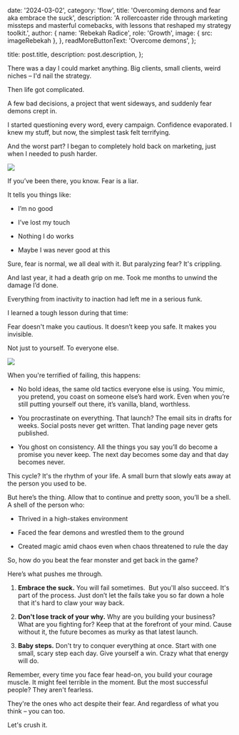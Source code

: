 
  date: '2024-03-02',
  category: 'flow',
  title: 'Overcoming demons and fear aka embrace the suck',
  description:
    'A rollercoaster ride through marketing missteps and masterful comebacks, with lessons that reshaped my strategy toolkit.',
  author: {
    name: 'Rebekah Radice',
    role: 'Growth',
    image: { src: imageRebekah },
  },
  readMoreButtonText: 'Overcome demons',
};

  title: post.title,
  description: post.description,
};

There was a day I could market anything. Big clients, small clients, weird niches – I'd nail the strategy.

Then life got complicated.

A few bad decisions, a project that went sideways, and suddenly fear demons crept in.

I started questioning every word, every campaign. Confidence evaporated. I knew my stuff, but now, the simplest task felt terrifying.

And the worst part? I began to completely hold back on marketing, just when I needed to push harder.

![](./jars.jpg)

If you’ve been there, you know. Fear is a liar.

It tells you things like:

- I’m no good

- I’ve lost my touch

- Nothing I do works

- Maybe I was never good at this

Sure, fear is normal, we all deal with it. But paralyzing fear? It's crippling.

And last year, it had a death grip on me. Took me months to unwind the damage I’d done.

Everything from inactivity to inaction had left me in a serious funk.

I learned a tough lesson during that time:

Fear doesn't make you cautious. It doesn’t keep you safe. It makes you invisible.

Not just to yourself. To everyone else.

![](./graduation.jpg)

When you're terrified of failing, this happens:

- No bold ideas, the same old tactics everyone else is using. You mimic, you pretend, you coast on someone else’s hard work. Even when you’re still putting yourself out there, it’s vanilla, bland, worthless.

- You procrastinate on everything. That launch? The email sits in drafts for weeks. Social posts never get written. That landing page never gets published.

- You ghost on consistency. All the things you say you’ll do become a promise you never keep. The next day becomes some day and that day becomes never.

This cycle? It's the rhythm of your life. A small burn that slowly eats away at the person you used to be.

But here’s the thing. Allow that to continue and pretty soon, you’ll be a shell. A shell of the person who:

- Thrived in a high-stakes environment

- Faced the fear demons and wrestled them to the ground

- Created magic amid chaos even when chaos threatened to rule the day

So, how do you beat the fear monster and get back in the game?

Here’s what pushes me through.

1. **Embrace the suck.** You will fail sometimes.  But you'll also succeed. It's part of the process. Just don’t let the fails take you so far down a hole that it's hard to claw your way back.

2. **Don't lose track of your why.** Why are you building your business? What are you fighting for? Keep that at the forefront of your mind. Cause without it, the future becomes as murky as that latest launch.

3. **Baby steps.** Don't try to conquer everything at once. Start with one small, scary step each day. Give yourself a win. Crazy what that energy will do.

Remember, every time you face fear head-on, you build your courage muscle. It might feel terrible in the moment. But the most successful people? They aren't fearless.

They're the ones who act despite their fear. And regardless of what you think – you can too.

Let's crush it.
